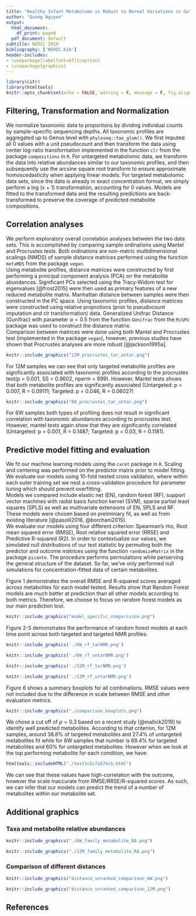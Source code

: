 ```yaml
---
title: "Healthy Infant Metabolome is Robust to Normal Variations in Gut Microbiome"
author: "Quang Nguyen"
output:
  html_document:
    df_print: paged
  pdf_document: default
subtitle: NERIC 2019
bibliography: ['NERIC.bib']
header-includes:
- \usepackage[labelfont=bf]{caption}
- \usepackage{graphicx}
---
```


```r
library(citr)
library(htmltools)
knitr::opts_chunk$set(echo = FALSE, warning = F, message = F, fig.align = "center")

```

## Filtering, Transformation and Normalization 
We normalize taxonomic data to proportions by dividing individual counts by sample-specific sequencing depths. All taxonomic profiles are aggregated up to Genus level with `phyloseq::tax_glom()`. We first imputed all 0 values with a unit pseudocount and then transform the data using center log-ratio transformation implemented in the function `clr` from the package `compositions` in `R`. For untargeted metabolomic data, we transform the data into relative abundances similar to our taxonomic profiles, and then subsequently use the arcsine square root transform to ensure approximate homoscedasticity when applying linear models. For targeted metabolomic data sets, since the data is already in exact concentration format, we simply perform a log (x + 1) transformation, accounting for 0 values. Models are fitted to the transformed data and the resulting predictions are back-transformed to preserve the coverage of predicted metabolite compositions.  

## Correlation analyses  
We perform exploratory overall correlation analyses between the two data sets. This is accomplished by comparing sample ordinations using Mantel and Procrustes tests. Both ordinations are non-metric multidimensional scalings (NMDS) of sample distance matrices performed using the function `metaMDS` from the package `vegan`.  
Using metabolite profiles, distance matrices were constructed by first performing a principal component analysis (PCA) on the metabolite abundances. Significant PCs selected using the Tracy-Widom test for eigenvalues [@frost2015] were then used as primary features of a new reduced metabolite matrix. Manhattan distance between samples were then constructed in the PC space. 
Using taxonomic profiles, distance matrices were constructed using relative proprotions (prior to pseudocount imputation and clr transformation) data. Generalized Unifrac Distance (Gunifrac) with parameter $\alpha = 0.5$ from the function `GUnifrac` from the `MiSPU` package was used to construct the distance matrix.  
Comparison between matrices were done using both Mantel and Procrustes test (implemented in the package `vegan`), however, previous studies have shown that Procrustes analyses are more robust [@jackson1995a].  
```r
knitr::include_graphics("12M_procrustes_tar_untar.png")
```
For 12M samples we can see that only targeted metabolite profiles are significantly associated with taxonomic profiles according to the procrustes test(p = 0.001, SS = 0.9602, nperm = 999). However, Mantel tests shows that both metabolite profiles are significantly associated (Untargeted: p = 0.007, R = 0.09111; Targeted: p = 0.046, R = 0.06027)

```r
knitr::include_graphics("6W_procrustes_tar_untar.png")
```
For 6W samples both types of profiling does not result in significant correlation with taxonomic abundances according to procrustes test. However, mantel tests again show that they are significantly correlated (Untargeted: p = 0.001, R = 0.1487; Targeted: p = 0.03, R = 0.1181).   

## Predictive model fitting and evaluation
We fit our machine learning models using the `caret` package in `R`. Scaling and centering was performed on the predictor matrix prior to model fitting. We evaluate our models using 10-fold nested cross validation, where within each outer training set we nest a cross-validation procedure for parameter tuning which should prevent overfitting.  
Models we compared include elastic net (EN), random forest (RF), support vector machines with radial basis function kernel (SVM), sparse partial least squares (SPLS) as well as multivariate extensions of EN, SPLS and RF. These models were chosen based on prelminiary fit, as well as from existing literature [@pasolli2016, @borchani2015].   
We evaluate our models using four different criterion: Spearman's rho, Root mean squared error (RMSE), Root relative squared error (RRSE) and Predictive R-squared (R2). In order to contextualize our values, we simulated null distributions of our test statistic by permuting both the predictor and outcome matrices using the function `randomizeMatrix` in the package `picante`. The procedure performs permutations while perserving the general structure of the dataset. So far, we've only performed null simulations for concentration-fitted data of certain metabolites.  

Figure 1 demonstrates the overall RMSE and R-squared scores averaged across metabolites for each model tested. Results show that Random Forest models are much better at prediction than all other models according to both metrics. Therefore, we choose to focus on random forest models as our main prediction tool.  

```r
knitr::include_graphics("model_specific_comparision.png")
```
Figure 2-5 demonstrates the performance of random forest models at each time point across both targeted and targeted NMR profiles. 
```r
knitr::include_graphics('./6W_rf_tarNMR.png')
```

```r
knitr::include_graphics('./6W_rf_untarNMR.png')
```


```r
knitr::include_graphics('./12M_rf_tarNMR.png')
```
```r
knitr::include_graphics('./12M_rf_untarNMR.png')
```
Figure 6 shows a summary boxplots for all combinations. RMSE values were not included due to the difference in scale between RMSE and other evaluation metrics.  
```r
knitr::include_graphics("./comparison_boxplots.png")
```
We chose a cut off of $\rho = 0.3$ based on a recent study [@mallick2019] to identify well predicted metabolites. According to that criterion, for 12M samples, around 38.8% of targeted metabolites and 27.4% of untargeted metabolites fit while for 6W samples that number is 69.4% for targeted metabolites and 60% for untargeted metabolites. However when we look at the top performing metabolite for each condition, we have:  
```r
htmltools::includeHTML("./test1c5c7a574cb.html")
```
We can see that these values have high-correlation with the outcome, however the scale inaccurate from RMSE/RRSE/R-squared scores. As such, we can infer that our models can predict the trend of a number of metabolites within our metabolite set.  

## Additional graphics  
### Taxa and metabolite relative abundances   
```r
knitr::include_graphics("./6W_family_metabolite_RA.png")
```

```r
knitr::include_graphics("./12M_family_metabolite_RA.png")
```

### Comparison of different distances  
```r
knitr::include_graphics("distance_unranked_comparison_6W.png")
```

```r
knitr::include_graphics("distance_unranked_comparison_12M.png")
```

## References  

